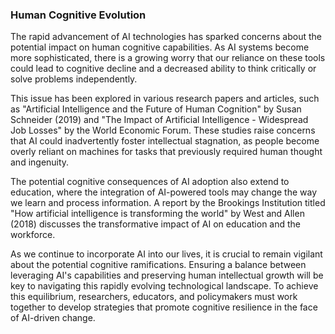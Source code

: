 ### Human Cognitive Evolution

The rapid advancement of AI technologies has sparked concerns about the potential impact on human cognitive capabilities. As AI systems become more sophisticated, there is a growing worry that our reliance on these tools could lead to cognitive decline and a decreased ability to think critically or solve problems independently.

This issue has been explored in various research papers and articles, such as "Artificial Intelligence and the Future of Human Cognition" by Susan Schneider (2019) and "The Impact of Artificial Intelligence - Widespread Job Losses" by the World Economic Forum. These studies raise concerns that AI could inadvertently foster intellectual stagnation, as people become overly reliant on machines for tasks that previously required human thought and ingenuity.

The potential cognitive consequences of AI adoption also extend to education, where the integration of AI-powered tools may change the way we learn and process information. A report by the Brookings Institution titled "How artificial intelligence is transforming the world" by West and Allen (2018) discusses the transformative impact of AI on education and the workforce.

As we continue to incorporate AI into our lives, it is crucial to remain vigilant about the potential cognitive ramifications. Ensuring a balance between leveraging AI's capabilities and preserving human intellectual growth will be key to navigating this rapidly evolving technological landscape. To achieve this equilibrium, researchers, educators, and policymakers must work together to develop strategies that promote cognitive resilience in the face of AI-driven change.